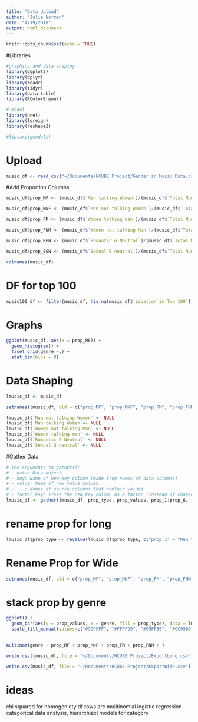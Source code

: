 ```yaml
---
title: "Data Upload"
author: "Julie Norman"
date: "4/19/2018"
output: html_document
---
```


```r
knitr::opts_chunk$set(echo = TRUE)
```

#Libraries
```r
#graphics and data shaping
library(ggplot2)
library(dplyr)
library(readr)
library(tidyr)
library(data.table)
library(RColorBrewer)

# model
library(nnet)
library(foreign)
library(reshape2)

#library(gmodels)
```


# Upload
```r
music_df <- read_csv("~/Documents/HCUBE Project/Gender in Music Data.csv")

```

#Add Proportion Columns
```r
music_df$prop_MF <- (music_df$`Man talking Women`)/(music_df$`Total Number of Lines`)

music_df$prop_MNF <- (music_df$`Man not talking Women`)/(music_df$`Total Number of Lines`)

music_df$prop_FM <- (music_df$`Women talking man`)/(music_df$`Total Number of Lines`)

music_df$prop_FNM <- (music_df$`Women not talking Man`)/(music_df$`Total Number of Lines`)

music_df$prop_RGN <- (music_df$`Romantic G Neutral`)/(music_df$`Total Number of Lines`)

music_df$prop_SGN <- (music_df$`Sexual G neutral`)/(music_df$`Total Number of Lines`)

colnames(music_df)

```




# DF for top 100 
```r
music100_df <- filter(music_df, !is.na(music_df$`Location in Top 100`))

```

# Graphs 

```r
ggplot(music_df, aes(x = prop_MF)) +
  geom_histogram() +
  facet_grid(genre ~.) + 
  stat_bin(bins = 8)
```

# Data Shaping

```r
lmusic_df <- music_df

setnames(lmusic_df, old = c("prop_MF", "prop_MNF", "prop_FM", "prop_FNM", "prop_RGN", "prop_SGN"), new = c("prop_1", "prop_2", "prop_3", "prop_4", "prop_5", "prop_6"))

lmusic_df$`Man not talking Women` <- NULL
lmusic_df$`Man talking Women`<- NULL
lmusic_df$`Women not talking Man` <- NULL
lmusic_df$`Women talking man` <- NULL
lmusic_df$`Romantic G Neutral` <- NULL
lmusic_df$`Sexual G neutral` <- NULL

```

#Gather Data
```r
# The arguments to gather():
# - data: Data object
# - key: Name of new key column (made from names of data columns)
# - value: Name of new value column
# - ...: Names of source columns that contain values
# - factor_key: Treat the new key column as a factor (instead of character vector)
lmusic_df <- gather(lmusic_df, prop_type, prop_values, prop_1:prop_6, factor_key=TRUE)

```

# rename prop for long 
```r
lmusic_df$prop_type <- revalue(lmusic_df$prop_type, c("prop_1" = "Men talk Woman", "prop_2" = "Men not talk Woman", "prop_3" = "Woman talk Men", "prop_4" = "Woman not talk Men", "prop_5" = "Romantic Gender Neutral", "prop_6" = "Sexual Gender Neutral"))

```

# Rename Prop for Wide

```r
setnames(music_df, old = c("prop_MF", "prop_MNF", "prop_FM", "prop_FNM", "prop_RGN", "prop_SGN"), new = c("prop_1", "prop_2", "prop_3", "prop_4", "prop_5", "prop_6"))
```


# stack prop by genre
```r

ggplot() + 
  geom_bar(aes(y = prop_values, x = genre, fill = prop_type), data = lmusic_df, stat="identity") +
  scale_fill_manual(values=c("#99FFFF", "#FFFF99", "#99FF66", "#CC9966", "#9999FF", "#FF9966"))
  

```

```r
multinom(genre ~ prop_MF + prop_MNF + prop_FM + prop_FNM + )

```







```r
write.csv(lmusic_df, file = "~/Documents/HCUBE Project/ExportLong.csv")
```

```r
write.csv(music_df, file = "~/Documents/HCUBE Project/ExportWide.csv")
```



# ideas

chi squared for homogeniety
df rows are 
mulitinomial logistic regression 
categorical data analysis, 
hierarchiacl models for category 
